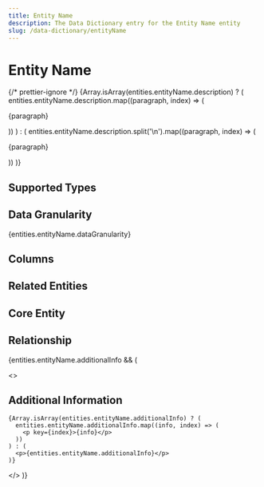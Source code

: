 ```yaml
---
title: Entity Name
description: The Data Dictionary entry for the Entity Name entity
slug: /data-dictionary/entityName
---
```



# Entity Name

{/* prettier-ignore */}
{Array.isArray(entities.entityName.description) ? (
  entities.entityName.description.map((paragraph, index) => (
    <p key={index}>{paragraph}</p>
))
) : (
entities.entityName.description.split('\n').map((paragraph, index) => (

<p key={index}>{paragraph}</p>
)) )}

## Supported Types

<SupportedTypesTable supportedTypes={entities.entityName.supportedTypes} />

## Data Granularity

{entities.entityName.dataGranularity}

## Columns

<ColumnsTable columns={entities.entityName.columns} />

## Related Entities

<RelatedEntitiesList relatedEntities={entities.entityName.relatedEntities} />

## Core Entity

<CoreEntityTable coreEntities={entities.entityName.coreEntity} />

## Relationship

<RelationshipTable
  relationship={entities.entityName.relationship}
  simple={true}
/>

{entities.entityName.additionalInfo && (

  <>
    <h2>Additional Information</h2>

    {Array.isArray(entities.entityName.additionalInfo) ? (
      entities.entityName.additionalInfo.map((info, index) => (
        <p key={index}>{info}</p>
      ))
    ) : (
      <p>{entities.entityName.additionalInfo}</p>
    )}

  </>
)}
